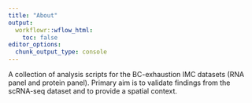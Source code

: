 ```yaml
---
title: "About"
output:
  workflowr::wflow_html:
    toc: false
editor_options:
  chunk_output_type: console
---
```


A collection of analysis scripts for the BC-exhaustion IMC datasets (RNA panel and protein panel).
Primary aim is to validate findings from the scRNA-seq dataset and to provide a spatial context.

